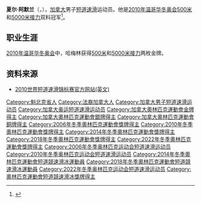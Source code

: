 {{MedalTableTop}}
{{MedalSport | 男子[[短道速滑|短道速滑]]}}
{{MedalCountry|{{CAN}}}}
{{MedalOlympic}}
{{MedalGold | [[2014年冬季奧林匹克運動會|2014年索契]] | [[2014年冬季奧林匹克運動會短道競速滑冰比賽|1500米]]}}
{{MedalGold | [[2010年冬季奧林匹克运动会|2010年温哥华]] | [[2010年冬季奧林匹克运动会短道速滑比賽|500米]]}}
{{MedalGold | 2010年温哥华 | [[2010年冬季奧林匹克运动会短道速滑比賽|5000米接力]]}}
{{MedalGold | 2022年北京 | [[2022年冬季奧林匹克运动会短道速滑比賽|5000米接力]]}}
{{MedalSilver | [[2006年冬季奧林匹克运动会|2006年都灵]] | [[2006年冬季奧林匹克运动会短道速滑比賽|5000米接力]]}}
{{MedalBronze | [[2018年冬季奧林匹克運動會|2018年平昌]] | [[2018年冬季奧林匹克運動會短道競速滑冰比賽|5000米接力]]}}
{{MedalCompetition | [[世界短道速滑锦标赛|世界锦标赛]]}}
{{MedalGold | [[2012年世界短道速滑锦标赛|2012年上海]] | [[2012年世界短道速滑锦标赛|5000米接力]]}}
{{MedalGold | [[2011年世界短道速滑锦标赛|2011年谢菲尔德]] | [[2011年世界短道速滑锦标赛|5000米接力]]}}
{{MedalGold | [[2009年世界短道速滑锦标赛|2009年维也纳]] | [[2009年世界短道速滑锦标赛|500米]]}}
{{MedalGold | [[2007年世界短道速滑锦标赛|2007年米兰]] | [[2007年世界短道速滑锦标赛|500米]]}}
{{MedalGold | [[2006年世界短道速滑锦标赛|2006年明尼阿波利斯]] | [[2006年世界短道速滑锦标赛|3000米]]}}
{{MedalGold | 2006年明尼阿波利斯 | [[2006年世界短道速滑锦标赛|5000米接力]]}}
{{MedalGold | [[2005年世界短道速滑锦标赛|2005年北京]] | [[2005年世界短道速滑锦标赛|5000米接力]]}}
{{MedalSilver | 2012年上海 | [[2012年世界短道速滑锦标赛|500米]]}}
{{MedalSilver | 2011年谢菲尔德 | [[2011年世界短道速滑锦标赛|全能]]}}
{{MedalSilver | 2011年谢菲尔德 | [[2011年世界短道速滑锦标赛|1000米]]}}
{{MedalSilver | 2011年谢菲尔德 | [[2011年世界短道速滑锦标赛|1500米]]}}
{{MedalSilver | [[2008年世界短道速滑锦标赛|2008年江陵]] | [[2008年世界短道速滑锦标赛|500米]]}}
{{MedalSilver | 2007年米兰 | [[2007年世界短道速滑锦标赛|全能]]}}
{{MedalSilver | 2007年米兰 | [[2007年世界短道速滑锦标赛|1000米]]}}
{{MedalSilver | 2007年米兰 | [[2007年世界短道速滑锦标赛|5000米接力]]}}
{{MedalSilver | 2005年北京 | [[2005年世界短道速滑锦标赛|500米]]}}
{{MedalBronze | 2012年上海 | [[2012年世界短道速滑锦标赛|1000米]]}}
{{MedalBronze | 2009年维也纳 | [[2009年世界短道速滑锦标赛|全能]]}}
{{MedalBronze | 2009年维也纳 | [[2009年世界短道速滑锦标赛|3000米]]}}
{{MedalBronze | 2006年明尼阿波利斯 | [[2006年世界短道速滑锦标赛|1000米]]}}
{{MedalCompetition | [[世界短道速滑团体锦标赛|世界团体锦标赛]]}}
{{MedalGold | [[世界短道速滑团体锦标赛|2007年布达佩斯]] | [[世界短道速滑团体锦标赛|团体]]}}
{{MedalGold | [[世界短道速滑团体锦标赛|2005年春川]] | [[世界短道速滑团体锦标赛|团体]]}}
{{MedalSilver | [[世界短道速滑团体锦标赛|2010年博尔米奥]] | [[世界短道速滑团体锦标赛|团体]]}}
{{MedalSilver | [[世界短道速滑团体锦标赛|2009年海伦芬]] | [[世界短道速滑团体锦标赛|团体]]}}
{{MedalSilver | [[世界短道速滑团体锦标赛|2008年哈尔滨]] | [[世界短道速滑团体锦标赛|团体]]}}
{{MedalSilver | [[世界短道速滑团体锦标赛|2006年蒙特利尔]] | [[世界短道速滑团体锦标赛|团体]]}}
{{MedalCompetition | [[世界少年短道速滑锦标赛|世界少年锦标赛]]}}
{{MedalSilver | [[世界少年短道速滑锦标赛|2003年布达佩斯]] | [[世界少年短道速滑锦标赛|500米]]}}
{{MedalSilver | [[世界少年短道速滑锦标赛|2003年布达佩斯]] | [[世界少年短道速滑锦标赛|1500米]]}}
{{MedalSilver | [[世界少年短道速滑锦标赛|2002年春川]] | [[世界少年短道速滑锦标赛|5000米接力]]}}
{{MedalBronze | [[世界少年短道速滑锦标赛|2003年布达佩斯]] | [[世界少年短道速滑锦标赛|5000米接力]]}}
{{MedalBottom}}

'''夏尔·阿默兰'''（{{lang-fr|Charles Hamelin}}，{{bd|1984年|4月14日|catIdx=Hamelin}}），[[加拿大|加拿大]]男子[[短道速滑|短道速滑]]运动员。他是[[2010年冬季奥林匹克运动会|2010年温哥华冬奥会]][[2010年冬季奥林匹克运动会短道速滑比赛|500米]]和[[2010年冬季奥林匹克运动会短道速滑比赛|5000米接力]]双料冠军<ref>{{Cite news|title=Canada sees double, Chinese sweep|publisher=[[路透社|Reuters]]|date=2010-02-27|accessdate=2010-11-09|url=https://www.reuters.com/article/idUSTRE61Q1DN20100227|author=|archive-date=2020-11-24|archive-url=https://web.archive.org/web/20201124143457/https://www.reuters.com/article/idUSTRE61Q1DN20100227|dead-url=no}}</ref>。

==职业生涯==
[[2010年冬季奥林匹克运动会|2010年温哥华冬奥会]]中，哈梅林获得[[2010年冬季奥林匹克运动会短道速滑比赛|500米]]和[[2010年冬季奥林匹克运动会短道速滑比赛|5000米接力]]两枚金牌。

==资料来源==
{{reflist}}
* [https://web.archive.org/web/20100311142158/http://www.2010wstssc-sofia.com/ 2010世界短道速滑锦标赛官方网站(英文)]

{{Footer Olympic Champions in Men's 500 m Short Track Speed Skating}}
{{Footer Olympic Champions in Men's 1500 m Short Track Speed Skating}}
{{Footer Olympic Champions in Men's 5000 m Relay Short Track Speed Skating}}
{{Footer World Champions in Short Track Speed Skating – Men's Overall}}

{{DEFAULTSORT:Hamelin, Charles}}
[[Category:魁北克省人|Category:魁北克省人]]
[[Category:法裔加拿大人|Category:法裔加拿大人]]
[[Category:加拿大男子短道速滑运动员|Category:加拿大男子短道速滑运动员]]
[[Category:加拿大奥运短道速滑运动员|Category:加拿大奥运短道速滑运动员]]
[[Category:加拿大奧林匹克運動會金牌得主|Category:加拿大奧林匹克運動會金牌得主]]
[[Category:加拿大奧林匹克運動會銀牌得主|Category:加拿大奧林匹克運動會銀牌得主]]
[[Category:加拿大奧林匹克運動會銅牌得主|Category:加拿大奧林匹克運動會銅牌得主]]
[[Category:2006年冬季奧林匹克運動會獎牌得主|Category:2006年冬季奧林匹克運動會獎牌得主]]
[[Category:2010年冬季奧林匹克運動會獎牌得主|Category:2010年冬季奧林匹克運動會獎牌得主]]
[[Category:2014年冬季奧林匹克運動會獎牌得主|Category:2014年冬季奧林匹克運動會獎牌得主]]
[[Category:2018年冬季奧林匹克運動會獎牌得主|Category:2018年冬季奧林匹克運動會獎牌得主]]
[[Category:2022年冬季奧林匹克運動會獎牌得主|Category:2022年冬季奧林匹克運動會獎牌得主]]
[[Category:2006年冬季奥林匹克运动会短道速滑运动员|Category:2006年冬季奥林匹克运动会短道速滑运动员]]
[[Category:2010年冬季奥林匹克运动会短道速滑运动员|Category:2010年冬季奥林匹克运动会短道速滑运动员]]
[[Category:2014年冬季奧林匹克運動會短道競速滑冰運動員|Category:2014年冬季奧林匹克運動會短道競速滑冰運動員]]
[[Category:2018年冬季奧林匹克運動會短道競速滑冰運動員|Category:2018年冬季奧林匹克運動會短道競速滑冰運動員]]
[[Category:2022年冬季奥林匹克运动会短道速滑运动员|Category:2022年冬季奥林匹克运动会短道速滑运动员]]
[[Category:奧林匹克運動會短道競速滑冰獎牌得主|Category:奧林匹克運動會短道競速滑冰獎牌得主]]